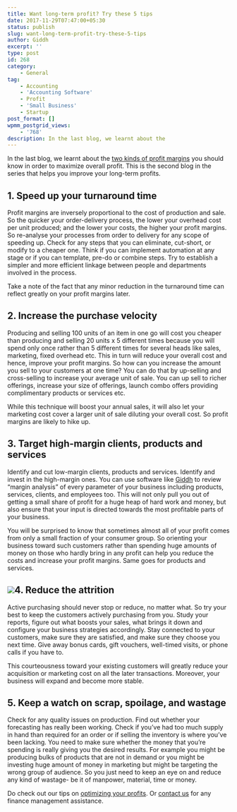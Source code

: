```yaml
---
title: Want long-term profit? Try these 5 tips
date: 2017-11-29T07:47:00+05:30
status: publish
slug: want-long-term-profit-try-these-5-tips
author: Giddh
excerpt: ''
type: post
id: 268
category:
    - General
tag:
    - Accounting
    - 'Accounting Software'
    - Profit
    - 'Small Business'
    - Startup
post_format: []
wpmm_postgrid_views:
    - '768'
description: In the last blog, we learnt about the
---
```

In the last blog, we learnt about the [two kinds of profit margins](https://blog.giddh.com/the-two-kinds-of-profit-margins-every-small-business-needs-to-know-782f04aa8f5b) you should know in order to maximize overall profit. This is the second blog in the series that helps you improve your long-term profits.

**1. Speed up your turnaround time**
------------------------------------

Profit margins are inversely proportional to the cost of production and sale. So the quicker your order-delivery process, the lower your overhead cost per unit produced; and the lower your costs, the higher your profit margins. So re-analyse your processes from order to delivery for any scope of speeding up. Check for any steps that you can eliminate, cut-short, or modify to a cheaper one. Think if you can implement automation at any stage or if you can template, pre-do or combine steps. Try to establish a simpler and more efficient linkage between people and departments involved in the process.

Take a note of the fact that any minor reduction in the turnaround time can reflect greatly on your profit margins later.

**2. Increase the purchase velocity**
-------------------------------------

Producing and selling 100 units of an item in one go will cost you cheaper than producing and selling 20 units x 5 different times because you will spend only once rather than 5 different times for several heads like sales, marketing, fixed overhead etc. This in turn will reduce your overall cost and hence, improve your profit margins. So how can you increase the amount you sell to your customers at one time? You can do that by up-selling and cross-selling to increase your average unit of sale. You can up sell to richer offerings, increase your size of offerings, launch combo offers providing complimentary products or services etc.

While this technique will boost your annual sales, it will also let your marketing cost cover a larger unit of sale diluting your overall cost. So profit margins are likely to hike up.

**3. Target high-margin clients, products and services**
--------------------------------------------------------

Identify and cut low-margin clients, products and services. Identify and invest in the high-margin ones. You can use software like [Giddh](https://giddh.com/) to review “margin analysis” of every parameter of your business including products, services, clients, and employees too. This will not only pull you out of getting a small share of profit for a huge heap of hard work and money, but also ensure that your input is directed towards the most profitable parts of your business.

You will be surprised to know that sometimes almost all of your profit comes from only a small fraction of your consumer group. So orienting your business toward such customers rather than spending huge amounts of money on those who hardly bring in any profit can help you reduce the costs and increase your profit margins. Same goes for products and services.

<img class="wp-block-image size-large" src = "https://miro.medium.com/max/2112/1*Rur3q_Gp8NCZvp-EK0-QOg.jpeg"/>**4. Reduce the attrition**
---------------------------

Active purchasing should never stop or reduce, no matter what. So try your best to keep the customers actively purchasing from you. Study your reports, figure out what boosts your sales, what brings it down and configure your business strategies accordingly. Stay connected to your customers, make sure they are satisfied, and make sure they choose you next time. Give away bonus cards, gift vouchers, well-timed visits, or phone calls if you have to.

This courteousness toward your existing customers will greatly reduce your acquisition or marketing cost on all the later transactions. Moreover, your business will expand and become more stable.

**5. Keep a watch on scrap, spoilage, and wastage**
---------------------------------------------------

Check for any quality issues on production. Find out whether your forecasting has really been working. Check if you’ve had too much supply in hand than required for an order or if selling the inventory is where you’ve been lacking. You need to make sure whether the money that you’re spending is really giving you the desired results. For example you might be producing bulks of products that are not in demand or you might be investing huge amount of money in marketing but might be targeting the wrong group of audience. So you just need to keep an eye on and reduce any kind of wastage- be it of manpower, material, time or money.

Do check out our tips on [optimizing your profits](https://blog.giddh.com/how-to-optimize-profit-c1f346b22dad). Or [contact us](https://giddh.com/) for any finance management assistance.